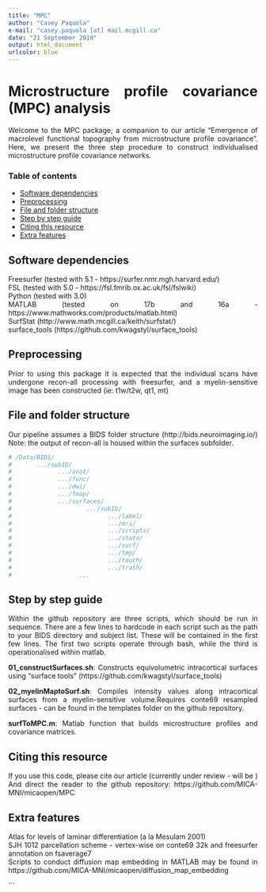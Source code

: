 ---
title: "MPC"
author: "Casey Paquola"
e-mail: "casey.paquola [at] mail.mcgill.ca"
date: "21 September 2018"
output: html_document
urlcolor: blue
---
<style>
body {
text-align: justify}
</style>

# Microstructure profile covariance (MPC) analysis
Welcome to the MPC package; a companion to our article "Emergence of macrolevel functional topography from microstructure profile covariance". Here, we present the three step procedure to construct individualised microstructure profile covariance networks.

### Table of contents
* [Software dependencies](#software-dependencies)   
* [Preprocessing](#preprocessing)   
* [File and folder structure](#file-and-folder-structure)   
* [Step by step guide](#step-by-step-guide)   
* [Citing this resource](#citing-this-resource)   
* [Extra features](#extra-features)   

## Software dependencies
Freesurfer (tested with 5.1 - https://surfer.nmr.mgh.harvard.edu/)   
FSL (tested with 5.0 - https://fsl.fmrib.ox.ac.uk/fsl/fslwiki)   
Python (tested with 3.0)   
MATLAB (tested on 17b and 16a - https://www.mathworks.com/products/matlab.html)   
SurfStat (http://www.math.mcgill.ca/keith/surfstat/)   
surface_tools (https://github.com/kwagstyl/surface_tools)   

## Preprocessing
Prior to using this package it is expected that the individual scans have undergone recon-all processing with freesurfer, and a myelin-sensitive image has been constructed (ie: t1w/t2w, qt1, mt)

## File and folder structure
Our pipeline assumes a BIDS folder structure (http://bids.neuroimaging.io/)
Note: the output of recon-all is housed within the surfaces subfolder.
```{r, echo=TRUE}
# /Data/BIDS/   
#       .../subID/   
#             .../anat/  
#             .../func/  
#             .../dwi/   
#             .../fmap/   
#             .../surfaces/   
#                     .../subID/   
#                           .../label/   
#                           .../mri/   
#                           .../scripts/   
#                           .../stats/   
#                           .../surf/   
#                           .../tmp/   
#                           .../touch/   
#                           .../trash/   
#                   ...   
```   

## Step by step guide
Within the github repository are three scripts, which should be run in sequence. There are a few lines to hardcode in each script such as the path to your BIDS directory and subject list. These will be contained in the first few lines. The first two scripts operate through bash, while the third is operationalised within matlab. 

**01_constructSurfaces.sh**: Constructs equivolumetric intracortical surfaces using "surface tools" (https://github.com/kwagstyl/surface_tools)

**02_myelinMaptoSurf.sh**: Compiles intensity values along intracortical surfaces from a myelin-sensitive volume.Requires conte69 resampled surfaces - can be found in the templates folder on the github repository.

**surfToMPC.m**: Matlab function that builds microstructure profiles and covariance matrices.

## Citing this resource
If you use this code, please cite our article (currently under review - will be )
And direct the reader to the github repository: https://github.com/MICA-MNI/micaopen/MPC

## Extra features
Atlas for levels of laminar differentiation (a la Mesulam 2001)   
SJH 1012 parcellation scheme - vertex-wise on conte69 32k and freesurfer annotation on fsaverage7   
Scripts to conduct diffusion map embedding in MATLAB may be found in https://github.com/MICA-MNI/micaopen/diffusion_map_embedding      

```